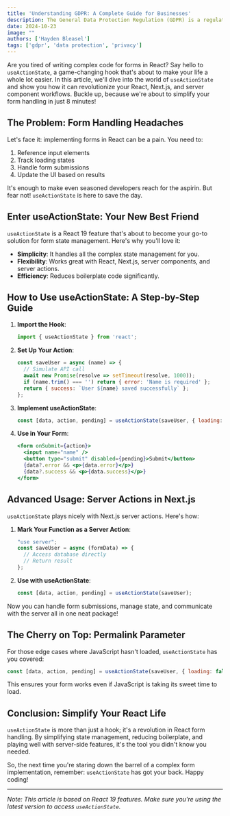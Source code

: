 ```yaml
---
title: 'Understanding GDPR: A Complete Guide for Businesses'
description: The General Data Protection Regulation (GDPR) is a regulation in EU law on data protection and privacy in the European Union (EU) and the European Economic Area (EEA). It's essential for businesses to understand how it works to ensure compliance and avoid hefty fines.
date: 2024-10-23
image: ""
authors: ['Hayden Bleasel']
tags: ['gdpr', 'data protection', 'privacy']
---
```


Are you tired of writing complex code for forms in React? Say hello to `useActionState`, a game-changing hook that's about to make your life a whole lot easier. In this article, we'll dive into the world of `useActionState` and show you how it can revolutionize your React, Next.js, and server component workflows. Buckle up, because we're about to simplify your form handling in just 8 minutes!

## The Problem: Form Handling Headaches

Let's face it: implementing forms in React can be a pain. You need to:

1. Reference input elements
2. Track loading states
3. Handle form submissions
4. Update the UI based on results

It's enough to make even seasoned developers reach for the aspirin. But fear not! `useActionState` is here to save the day.

## Enter useActionState: Your New Best Friend

`useActionState` is a React 19 feature that's about to become your go-to solution for form state management. Here's why you'll love it:

- **Simplicity**: It handles all the complex state management for you.
- **Flexibility**: Works great with React, Next.js, server components, and server actions.
- **Efficiency**: Reduces boilerplate code significantly.

## How to Use useActionState: A Step-by-Step Guide

1. **Import the Hook**:
   ```javascript
   import { useActionState } from 'react';
   ```

2. **Set Up Your Action**:
   ```javascript
   const saveUser = async (name) => {
     // Simulate API call
     await new Promise(resolve => setTimeout(resolve, 1000));
     if (name.trim() === '') return { error: 'Name is required' };
     return { success: `User ${name} saved successfully` };
   };
   ```

3. **Implement useActionState**:
   ```javascript
   const [data, action, pending] = useActionState(saveUser, { loading: false });
   ```

4. **Use in Your Form**:
   ```jsx
   <form onSubmit={action}>
     <input name="name" />
     <button type="submit" disabled={pending}>Submit</button>
     {data?.error && <p>{data.error}</p>}
     {data?.success && <p>{data.success}</p>}
   </form>
   ```

## Advanced Usage: Server Actions in Next.js

`useActionState` plays nicely with Next.js server actions. Here's how:

1. **Mark Your Function as a Server Action**:
   ```javascript
   "use server";
   const saveUser = async (formData) => {
     // Access database directly
     // Return result
   };
   ```

2. **Use with useActionState**:
   ```javascript
   const [data, action, pending] = useActionState(saveUser);
   ```

Now you can handle form submissions, manage state, and communicate with the server all in one neat package!

## The Cherry on Top: Permalink Parameter

For those edge cases where JavaScript hasn't loaded, `useActionState` has you covered:

```javascript
const [data, action, pending] = useActionState(saveUser, { loading: false }, '/submit-form');
```

This ensures your form works even if JavaScript is taking its sweet time to load.

## Conclusion: Simplify Your React Life

`useActionState` is more than just a hook; it's a revolution in React form handling. By simplifying state management, reducing boilerplate, and playing well with server-side features, it's the tool you didn't know you needed.

So, the next time you're staring down the barrel of a complex form implementation, remember: `useActionState` has got your back. Happy coding!

---

*Note: This article is based on React 19 features. Make sure you're using the latest version to access `useActionState`.*